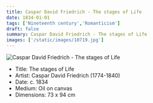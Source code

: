 ```yaml
---
title: Caspar David Friedrich - The stages of Life
date: 1834-01-01
tags: ['Nineteenth century','Romanticism']
draft: false
summary: Caspar David Friedrich - The stages of Life
images: ['/static/images/10719.jpg']
---
```


![Caspar David Friedrich - The stages of Life](/static/images/10719.jpg)

* Title: The stages of Life
* Artist: Caspar David Friedrich (1774-1840)
* Date: c. 1834
* Medium: Oil on canvas
* Dimensions: 73 x 94 cm


